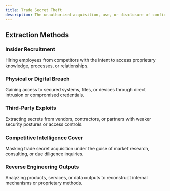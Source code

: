 ```yaml
---
title: Trade Secret Theft
description: The unauthorized acquisition, use, or disclosure of confidential business information—including formulas, processes, data, or strategies.
---
```


## Extraction Methods

### Insider Recruitment  
Hiring employees from competitors with the intent to access proprietary knowledge, processes, or relationships.

### Physical or Digital Breach  
Gaining access to secured systems, files, or devices through direct intrusion or compromised credentials.

### Third-Party Exploits  
Extracting secrets from vendors, contractors, or partners with weaker security postures or access controls.

### Competitive Intelligence Cover  
Masking trade secret acquisition under the guise of market research, consulting, or due diligence inquiries.

### Reverse Engineering Outputs  
Analyzing products, services, or data outputs to reconstruct internal mechanisms or proprietary methods.
